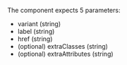 
<Playground playgroundLink="/storybook/ec/index.html?selectedKind=Link&selectedStory=default&stories=0">
  <Link
    variant="default"
    label="Default link"
    href="http://example.com"
  />
</Playground>

<Playground playgroundLink="/storybook/ec/index.html?selectedKind=Link&selectedStory=standalone&stories=0">
  <Link
    variant="standalone"
    label="Standalone link"
    href="http://example.com"
  />
</Playground>

The component expects 5 parameters:

- variant (string)
- label (string)
- href (string)
- (optional) extraClasses (string)
- (optional) extraAttributes (string)
